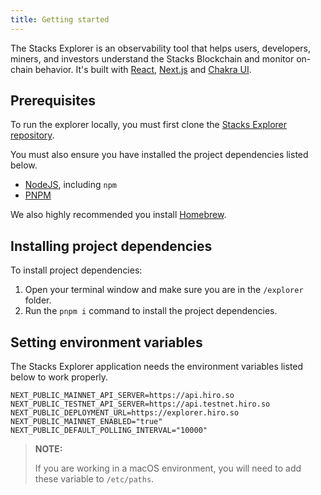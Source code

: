```yaml
---
title: Getting started
---
```


The Stacks Explorer is an observability tool that helps users, developers, miners, and investors understand the Stacks Blockchain and monitor on-chain behavior. It's built with [React](https://reactjs.org/), [Next.js](https://nextjs.org/) and [Chakra UI](https://chakra-ui.com/).

## Prerequisites

To run the explorer locally, you must first clone the [Stacks Explorer repository](https://github.com/hirosystems/explorer).

You must also ensure you have installed the project dependencies listed below.

- [NodeJS](https://nodejs.dev/en/), including `npm`
- [PNPM](https://pnpm.io/installation/)

We also highly recommended you install [Homebrew](https://brew.sh/).

## Installing project dependencies

To install project dependencies:

1. Open your terminal window and make sure you are in the `/explorer` folder.
2. Run the `pnpm i` command to install the project dependencies.

## Setting environment variables

The Stacks Explorer application needs the environment variables listed below to work properly.

```
NEXT_PUBLIC_MAINNET_API_SERVER=https://api.hiro.so
NEXT_PUBLIC_TESTNET_API_SERVER=https://api.testnet.hiro.so
NEXT_PUBLIC_DEPLOYMENT_URL=https://explorer.hiro.so
NEXT_PUBLIC_MAINNET_ENABLED="true"
NEXT_PUBLIC_DEFAULT_POLLING_INTERVAL="10000"
```

> **NOTE:**
>
> If you are working in a macOS environment, you will need to add these variable to `/etc/paths`.
